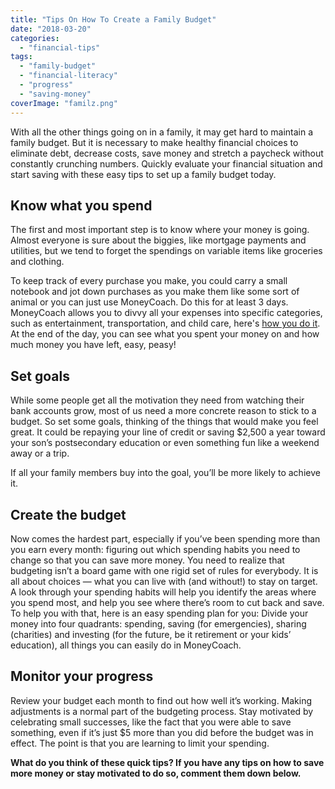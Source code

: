 ```yaml
---
title: "Tips On How To Create a Family Budget"
date: "2018-03-20"
categories: 
  - "financial-tips"
tags: 
  - "family-budget"
  - "financial-literacy"
  - "progress"
  - "saving-money"
coverImage: "familz.png"
---
```


With all the other things going on in a family, it may get hard to maintain a family budget. But it is necessary to make healthy financial choices to eliminate debt, decrease costs, save money and stretch a paycheck without constantly crunching numbers. Quickly evaluate your financial situation and start saving with these easy tips to set up a family budget today.

## Know what you spend

The first and most important step is to know where your money is going. Almost everyone is sure about the biggies, like mortgage payments and utilities, but we tend to forget the spendings on variable items like groceries and clothing.

To keep track of every purchase you make, you could carry a small notebook and jot down purchases as you make them like some sort of animal or you can just use MoneyCoach. Do this for at least 3 days. MoneyCoach allows you to divvy all your expenses into specific categories, such as entertainment, transportation, and child care, here's [how you do it](https://moneycoach-app.com/guide-how-to-compare-your-daily-weekly-monthly-spending-habits/). At the end of the day, you can see what you spent your money on and how much money you have left, easy, peasy!

## Set goals

While some people get all the motivation they need from watching their bank accounts grow, most of us need a more concrete reason to stick to a budget. So set some goals, thinking of the things that would make you feel great. It could be repaying your line of credit or saving $2,500 a year toward your son’s postsecondary education or even something fun like a weekend away or a trip.

If all your family members buy into the goal, you’ll be more likely to achieve it.

## Create the budget

Now comes the hardest part, especially if you’ve been spending more than you earn every month: figuring out which spending habits you need to change so that you can save more money. You need to realize that budgeting isn’t a board game with one rigid set of rules for everybody. It is all about choices — what you can live with (and without!) to stay on target. A look through your spending habits will help you identify the areas where you spend most, and help you see where there’s room to cut back and save. To help you with that, here is an easy spending plan for you: Divide your money into four quadrants: spending, saving (for emergencies), sharing (charities) and investing (for the future, be it retirement or your kids’ education), all things you can easily do in MoneyCoach.

## Monitor your progress

Review your budget each month to find out how well it’s working. Making adjustments is a normal part of the budgeting process. Stay motivated by celebrating small successes, like the fact that you were able to save something, even if it’s just $5 more than you did before the budget was in effect. The point is that you are learning to limit your spending.

**What do you think of these quick tips? If you have any tips on how to save more money or stay motivated to do so, comment them down below.**